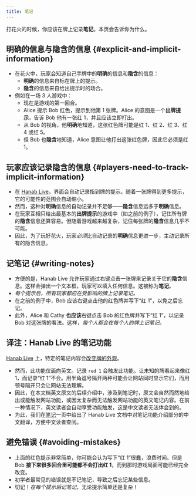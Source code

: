 ```yaml
---
title: 笔记
---
```



<BeginnersGuideProgress id="card-notes" />

打花火的时候，你应该在牌上记录**笔记**。本页会告诉你为什么。

## 明确的信息与隐含的信息 \{#explicit-and-implicit-information\}

- 在花火中，玩家会知道自己手牌中的**明确**的信息和**隐含**的信息：
  - **明确**的信息来自标在牌上的提示。
  - **隐含**的信息来自给出提示时的场合。
- 例如在一场 3 人游戏中：
  - 现在是游戏的第一回合。
  - Alice 提示 Bob 红色，提示到他第 1 张牌。Alice 的意图是一个**出牌提示**，告诉 Bob 他有一张红 1，并且应该立即打出。
  - 从 Bob 的视角，他**明确**地知道，这张红色牌可能是红 1、红 2、红 3、红 4 或红 5。
  - 但 Bob 也**隐含**地知道，Alice 意图让他打出这张红色牌，因此它必须是红 1。

## 玩家应该记录隐含的信息 \{#players-need-to-track-implicit-information\}

- 在 [Hanab Live](https://hanab.live/)，界面会自动记录指到牌的提示。随着一张牌得到更多提示，它的可能性的范围会自动缩小。
- 然而，这种对**明确**信息的自动记录并不足够——**隐含**信息远多于**明确**信息。
- 在玩家互相只给出最基本的**出牌提示**的游戏中（如之前的例子），记住所有牌的**隐含**信息还算容易。但随着游戏越来越复杂，记住每张牌的**隐含**信息几乎不可能。
- 因此，为了玩好花火，玩家<Em>必须</Em>比自动记录的**明确**信息更进一步，主动记录所有的隐含信息。

## 记笔记 \{#writing-notes\}

- 方便的是，Hanab Live 允许玩家通过右键点击一张牌来记录关于它的**隐含**信息。这样会弹出一个文本框，玩家可以填入任何信息。这被称为**笔记**。
- <Em>每个提示后，所有玩家都应在受影响的牌上记录笔记。</Em>
- 在之前的例子中，Bob 应该右键点击他的红色牌并写下“红 1”，以免之后忘记。
- 此外，Alice 和 Cathy **也应该**右键点击 Bob 的红色牌并写下“红 1”，以记录 Bob 对这张牌的看法。这样，<Em>每个人都会在每个人的牌上记笔记</Em>。

## 译注：Hanab Live 的笔记功能

[Hanab Live](https://hanab.live/) 上，特定的笔记内容会[改变牌的外观](https://github.com/Hanabi-Live/hanabi-live/blob/master/docs/features.md#notes)。

- 然而，此功能仅面向英文。记录 `red 1` 会触发此功能，让未知的牌看起来像红 1，而记录“红 1”不会。用半角逗号隔开两种可能会让网站同时显示它们，而用顿号隔开只会让网站无法理解。
- 因此，在本文档英文原文的后续介绍中，涉及到笔记时，原文会自然而然地给出或能触发网站功能，或因太复杂而无法触发网站功能的英文笔记内容。在前一种情况下，英文读者会自动享受功能触发，这是中文读者无法体会到的。
- 为此，我们在[笔记](../card-notes.mdx)一页中给出了 Hanab Live 文档中对笔记功能介绍部分的中文翻译，方便中文读者查阅。

## 避免错误 \{#avoiding-mistakes\}

- 上面的红色提示非常简单，你可能会认为写下“红 1”很蠢，浪费时间。但是 Bob **接下来很多回合里可能都不会打出红 1**，而到那时游戏局面可能已经完全改变。
- 初学者最常见的错误就是不记笔记，导致之后忘记某些信息。
- 切记！<Em>在每个提示后记笔记</Em>，无论提示简单还是复杂！
